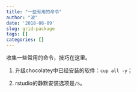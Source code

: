```yaml
---
title: "一些有用的命令"
author: "波"
date: '2018-08-09'
slug: grid-package
tags: []
categories: []
---
```


收集一些常用的命令，技巧在这里。

1. 升级chocolatey中已经安装的软件：`cup all -y`；

2. rstudio的静默安装选项是`/S`。
